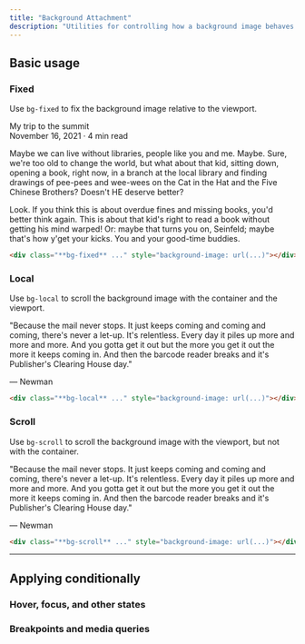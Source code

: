 ```yaml
---
title: "Background Attachment"
description: "Utilities for controlling how a background image behaves when scrolling."
---
```




## Basic usage

### Fixed

Use `bg-fixed` to fix the background image relative to the viewport.

<Example p="none">
  <div class="px-4">
    <div class="max-w-lg mx-auto h-80 overflow-y-scroll scrollbar:!w-1.5 scrollbar:!h-1.5 scrollbar-track:!bg-zinc-100 scrollbar-thumb:!rounded scrollbar-thumb:!bg-zinc-300 bg-cover shadow-lg" style="background-image:url('https://images.unsplash.com/photo-1554629947-334ff61d85dc?ixid=MnwxMjA3fDB8MHxwaG90by1wYWdlfHx8fGVufDB8fHx8&ixlib=rb-1.2.1&auto=format&fit=crop&w=1000&h=666&q=80'); background-position: center -80px;">
      <div class="mt-40">
        <div class="bg-white p-4 sm:p-8">
          <div class="font-inter font-extrabold text-2xl text-black tracking-tight">My trip to the summit</div>
          <div class="mt-1 font-medium text-sm text-zinc-500">November 16, 2021 · 4 min read</div>
          <p class="mt-4 leading-7 text-zinc-500">Maybe we can live without libraries, people like you and me. Maybe. Sure, we're too old to change the world, but what about that kid, sitting down, opening a book, right now, in a branch at the local library and finding drawings of pee-pees and wee-wees on the Cat in the Hat and the Five Chinese Brothers? Doesn't HE deserve better?</p>
          <p class="mt-4 leading-7 text-zinc-500">Look. If you think this is about overdue fines and missing books, you'd better think again. This is about that kid's right to read a book without getting his mind warped! Or: maybe that turns you on, Seinfeld; maybe that's how y'get your kicks. You and your good-time buddies.</p>
        </div>
      </div>
    </div>
  </div>
</Example>

```html
<div class="**bg-fixed** ..." style="background-image: url(...)"></div>
```

### Local

Use `bg-local` to scroll the background image with the container and the viewport.

<Example p="none">
  <div class="px-4">
    <div class="max-w-lg mx-auto bg-white shadow-lg">
      <div class="py-8 sm:py-12">
        <div class="h-64 overflow-y-scroll scrollbar:!w-1.5 scrollbar:!h-1.5 scrollbar-track:!bg-zinc-100 scrollbar-thumb:!rounded scrollbar-thumb:!bg-zinc-300 bg-cover bg-local" style="background-image:url('https://images.unsplash.com/photo-1554629947-334ff61d85dc?ixid=MnwxMjA3fDB8MHxwaG90by1wYWdlfHx8fGVufDB8fHx8&ixlib=rb-1.2.1&auto=format&fit=crop&w=1000&h=666&q=80');">
          <div class="p-6 sm:px-16 sm:py-12 bg-black/40">
            <p class="font-serif italic text-base sm:text-2xl text-white text-center leading-6 sm:leading-8">"Because the mail never stops. It just keeps coming and coming and coming, there's never a let-up. It's relentless. Every day it piles up more and more and more. And you gotta get it out but the more you get it out the more it keeps coming in. And then the barcode reader breaks and it's Publisher's Clearing House day."</p>
            <div class="mt-6 font-inter font-bold text-sm sm:text-base text-white text-center">&mdash; Newman</div>
          </div>
        </div>
      </div>
    </div>
  </div>
</Example>

```html
<div class="**bg-local** ..." style="background-image: url(...)"></div>
```

### Scroll

Use `bg-scroll` to scroll the background image with the viewport, but not with the container.

<Example p="none">
  <div class="px-4">
    <div class="max-w-lg mx-auto bg-white shadow-lg">
      <div class="py-8 sm:py-12">
        <div class="h-64 overflow-y-scroll scrollbar:!w-1.5 scrollbar:!h-1.5 scrollbar-track:!bg-zinc-100 scrollbar-thumb:!rounded scrollbar-thumb:!bg-zinc-300 bg-cover bg-scroll" style="background-image:url('https://images.unsplash.com/photo-1554629947-334ff61d85dc?ixid=MnwxMjA3fDB8MHxwaG90by1wYWdlfHx8fGVufDB8fHx8&ixlib=rb-1.2.1&auto=format&fit=crop&w=1000&h=666&q=80');">
          <div class="p-6 sm:px-16 sm:py-12 bg-black/40">
            <p class="font-serif italic text-base sm:text-2xl text-white text-center leading-6 sm:leading-8">"Because the mail never stops. It just keeps coming and coming and coming, there's never a let-up. It's relentless. Every day it piles up more and more and more. And you gotta get it out but the more you get it out the more it keeps coming in. And then the barcode reader breaks and it's Publisher's Clearing House day."</p>
            <div class="mt-6 font-inter font-bold text-sm sm:text-base text-white text-center">&mdash; Newman</div>
          </div>
        </div>
      </div>
    </div>
  </div>
</Example>

```html
<div class="**bg-scroll** ..." style="background-image: url(...)"></div>
```

---

## <Heading ignore>Applying conditionally</Heading>

### <Heading ignore>Hover, focus, and other states</Heading>

<HoverFocusAndOtherStates defaultClass="bg-local" featuredClass="bg-fixed" />

### <Heading ignore>Breakpoints and media queries</Heading>

<BreakpointsAndMediaQueries defaultClass="bg-local" featuredClass="bg-fixed" />
